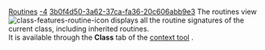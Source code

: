 [[Property:title|Routines]]
[[Property:weight|-4]]
[[Property:uuid|3b0f4d50-3a62-37ca-fa36-20c606abb9e3]]
The routines view  [[Image:class-features-routine-icon]] displays all the routine signatures of the current class, including inherited routines. <br/>
It is available through the '''Class''' tab of the [[EiffelStudio window overview|context tool]] . 

{{seealso|<br/>
[[Attributes|Attributes]]  }}




